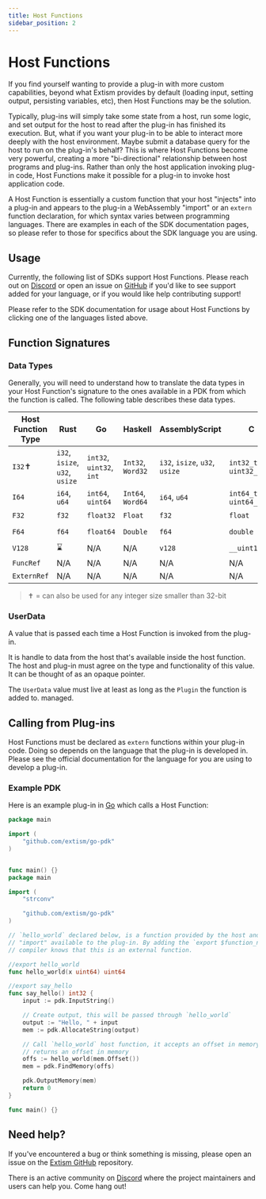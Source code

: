 ```yaml
---
title: Host Functions
sidebar_position: 2
---
```



# Host Functions

If you find yourself wanting to provide a plug-in with more custom capabilities, beyond what Extism 
provides by default (loading input, setting output, persisting variables, etc), then Host Functions 
may be the solution. 

Typically, plug-ins will simply take some state from a host, run some logic, and set output for the
host to read after the plug-in has finished its execution. But, what if you want your plug-in to be
able to interact more deeply with the host environment. Maybe submit a database query for the host 
to run on the plug-in's behalf? This is where Host Functions become very powerful, creating a more
"bi-directional" relationship between host programs and plug-ins. Rather than only the host application
invoking plug-in code, Host Functions make it possible for a plug-in to invoke host application code.

A Host Function is essentially a custom function that your host "injects" into a plug-in and appears
to the plug-in a WebAssembly "import" or an `extern` function declaration, for which syntax varies
between programming languages. There are examples in each of the SDK documentation pages, so please
refer to those for specifics about the SDK language you are using.

## Usage

Currently, the following list of SDKs support Host Functions. Please reach out on [Discord](https://discord.gg/cx3usBCWnc) 
or open an issue on [GitHub](https://github.com/extism/extism/issues) if you'd like to see support
added for your language, or if you would like help contributing support!

<div className="sdk-quickstart">
    <SDKLogoLinks only={["C", "C++", "Go", "Node", "Python", "Rust", "OCaml"]}/>
</div>


Please refer to the SDK documentation for usage about Host Functions by clicking one of the languages
listed above.

## Function Signatures

### Data Types

Generally, you will need to understand how to translate the data types in your Host Function's
signature to the ones available in a PDK from which the function is called. The following table 
describes these data types. 

| Host Function Type | Rust | Go | Haskell | AssemblyScript | C | Zig | JavaScript |
| ------------------ | ---- | -- | ------- | -------------- | - | --- | ---------- |
| `I32`&#10013; | `i32`, `isize`, `u32`, `usize` | `int32`, `uint32`, `int` | `Int32`, `Word32` | `i32`, `isize`, `u32`, `usize` | `int32_t`, `uint32_t` | `i32`, `isize`, `u32`, `usize` | ⌛|
| `I64` | `i64`, `u64` | `int64`, `uint64` | `Int64`, `Word64` | `i64`, `u64` | `int64_t`, `uint64_t` | `i64`, `u64` | ⌛|
| `F32` | `f32` | `float32` | `Float` | `f32` | `float` | `f32` | ⌛|
| `F64` | `f64` | `float64` | `Double` | `f64` | `double` | `f64` | ⌛|
| `V128` | ⌛| N/A | N/A | `v128` | `__uint128_t` | ⌛| ⌛| ⌛|
| `FuncRef` | N/A | N/A | N/A | N/A | N/A | N/A | N/A |
| `ExternRef` | N/A | N/A | N/A | N/A | N/A | N/A | N/A |

> &#10013; = can also be used for any integer size smaller than 32-bit

### UserData 

A value that is passed each time a Host Function is invoked from the plug-in.

It is handle to data from the host that's available inside the host function. The host and plug-in 
must agree on the type and functionality of this value. It can be thought of as an opaque pointer.

The `UserData` value must live at least as long as the `Plugin` the function is added to. 
managed.

## Calling from Plug-ins

Host Functions must be declared as `extern` functions within your plug-in code. Doing so depends on
the language that the plug-in is developed in. Please see the official documentation for the language
for you are using to develop a plug-in.

### Example PDK

Here is an example plug-in in [Go](/docs/write-a-plugin/go-pdk) which calls a Host Function:

```go title=plugin.go
package main

import (
    "github.com/extism/go-pdk"
)


func main() {}
package main

import (
	"strconv"

	"github.com/extism/go-pdk"
)

// `hello_world` declared below, is a function provided by the host and is linked as a WebAssembly
// "import" available to the plug-in. By adding the `export $function_name` annotation, the TinyGo
// compiler knows that this is an external function.

//export hello_world
func hello_world(x uint64) uint64

//export say_hello
func say_hello() int32 {
	input := pdk.InputString()

	// Create output, this will be passed through `hello_world`
	output := "Hello, " + input
	mem := pdk.AllocateString(output)

	// Call `hello_world` host function, it accepts an offset in memory and
	// returns an offset in memory
	offs := hello_world(mem.Offset())
	mem = pdk.FindMemory(offs)

	pdk.OutputMemory(mem)
	return 0
}

func main() {}
```


## Need help?

If you've encountered a bug or think something is missing, please open an issue on the [Extism GitHub](https://github.com/extism/extism) repository.

There is an active community on [Discord](https://discord.gg/cx3usBCWnc) where the project maintainers and users can help you. Come hang out!


